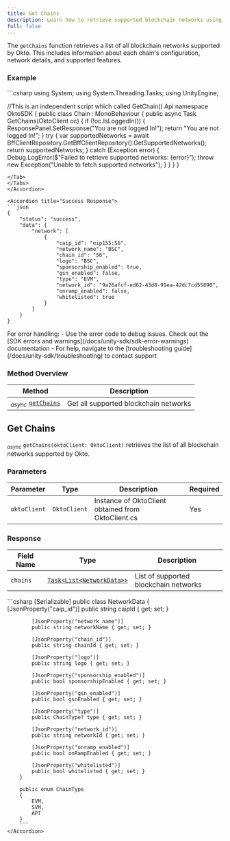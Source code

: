 ```yaml
---
title: Get Chains
description: Learn how to retrieve supported blockchain networks using the Okto SDK.
full: false
---
```



The `getChains` function retrieves a list of all blockchain networks supported by Okto. This includes information about each chain's configuration, network details, and supported features.

<ChainSupportStatus 
/>

### Example

<Accordions defaultValue="Usage">
<Accordion title="Usage">
<Tabs items={['C#']}>
<Tab value="C#">
```csharp
using System;
using System.Threading.Tasks;
using UnityEngine;

//This is an independent script which called GetChain() Api
namespace OktoSDK
{
    public class Chain : MonoBehaviour
    {
        public async Task<object> GetChains(OktoClient oc)
        {
            if (!oc.IsLoggedIn())
            {
                ResponsePanel.SetResponse("You are not logged In!");
                return "You are not logged In!";
            }
            try
            {
                var supportedNetworks = await BffClientRepository.GetBffClientRepository().GetSupportedNetworks();
                return supportedNetworks;
            }
            catch (Exception error)
            {
                Debug.LogError($"Failed to retrieve supported networks: {error}");
                throw new Exception("Unable to fetch supported networks");
            }
        }
    }
}
```
</Tab>
</Tabs>
</Accordion>

<Accordion title="Success Response">
```json
{
    "status": "success",
    "data": {
        "network": [
            {
                "caip_id": "eip155:56",
                "network_name": "BSC",
                "chain_id": "56",
                "logo": "BSC",
                "sponsorship_enabled": true,
                "gsn_enabled": false,
                "type": "EVM",
                "network_id": "9a26afcf-ed62-43d8-91ea-42dc7cd55890",
                "onramp_enabled": false,
                "whitelisted": true
            }
        ]
    }
}
```
</Accordion>
</Accordions>

<Callout title="Note" type="info">
For error handling:
- Use the error code to debug issues. Check out the [SDK errors and warnings](/docs/unity-sdk/sdk-error-warnings) documentation
- For help, navigate to the [troubleshooting guide](/docs/unity-sdk/troubleshooting) to contact support
</Callout>

### Method Overview

| Method | Description |
|---------|-------------|
| <sub><i>async</i></sub> [`getChains`](#get-chains) | Get all supported blockchain networks |

<div className="method-box">

## Get Chains

<sub><i>async</i></sub> `getChains(oktoClient: OktoClient)` retrieves the list of all blockchain networks supported by Okto.

### Parameters

| Parameter | Type | Description | Required |
|-----------|------|-------------|-----------|
| `oktoClient` | `OktoClient` | Instance of OktoClient obtained from OktoClient.cs | Yes |

### Response

<Callout title="Success Response">

| Field Name | Type | Description |
|------------|------|-------------|
| `chains` | [`Task<List<NetworkData>>`](/docs/unity-sdk/technical-reference#models) | List of supported blockchain networks |

<Accordions>
    <Accordion title="Response Type">
        ```csharp
        [Serializable]
        public class NetworkData
        {
            [JsonProperty("caip_id")]
            public string caipId { get; set; }

            [JsonProperty("network_name")]
            public string networkName { get; set; }

            [JsonProperty("chain_id")]
            public string chainId { get; set; }

            [JsonProperty("logo")]
            public string logo { get; set; }

            [JsonProperty("sponsorship_enabled")]
            public bool sponsorshipEnabled { get; set; }

            [JsonProperty("gsn_enabled")]
            public bool gsnEnabled { get; set; }

            [JsonProperty("type")]
            public ChainType? type { get; set; }

            [JsonProperty("network_id")]
            public string networkId { get; set; }

            [JsonProperty("onramp_enabled")]
            public bool onRampEnabled { get; set; }

            [JsonProperty("whitelisted")]
            public bool whitelisted { get; set; }
        }

        public enum ChainType
        {
            EVM,
            SVM,
            APT
        }
        ```
    </Accordion>
</Accordions>

</Callout>

</div>